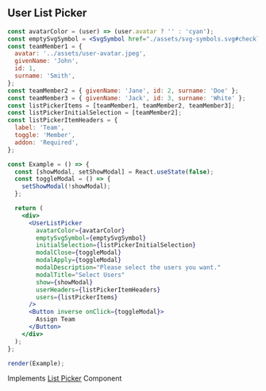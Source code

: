 
## User List Picker

```jsx live=true
const avatarColor = (user) => (user.avatar ? '' : 'cyan');
const emptySvgSymbol = <SvgSymbol href="./assets/svg-symbols.svg#checklist-incomplete" />;
const teamMember1 = {
  avatar: '../assets/user-avatar.jpeg',
  givenName: 'John',
  id: 1,
  surname: 'Smith',
};
const teamMember2 = { givenName: 'Jane', id: 2, surname: 'Doe' };
const teamMember3 = { givenName: 'Jack', id: 3, surname: 'White' };
const listPickerItems = [teamMember1, teamMember2, teamMember3];
const listPickerInitialSelection = [teamMember2];
const listPickerItemHeaders = {
  label: 'Team',
  toggle: 'Member',
  addon: 'Required',
};

const Example = () => {
  const [showModal, setShowModal] = React.useState(false);
  const toggleModal = () => {
    setShowModal(!showModal);
  };

  return (
    <div>
      <UserListPicker
        avatarColor={avatarColor}
        emptySvgSymbol={emptySvgSymbol}
        initialSelection={listPickerInitialSelection}
        modalClose={toggleModal}
        modalApply={toggleModal}
        modalDescription="Please select the users you want."
        modalTitle="Select Users"
        show={showModal}
        userHeaders={listPickerItemHeaders}
        users={listPickerItems}
      />
      <Button inverse onClick={toggleModal}>
        Assign Team
      </Button>
    </div>
  );
};

render(Example);
```

<DesignNotes>
  Implements <a href="/list-picker">List Picker</a> Component
</DesignNotes>
<Props componentName="UserListPicker" />
